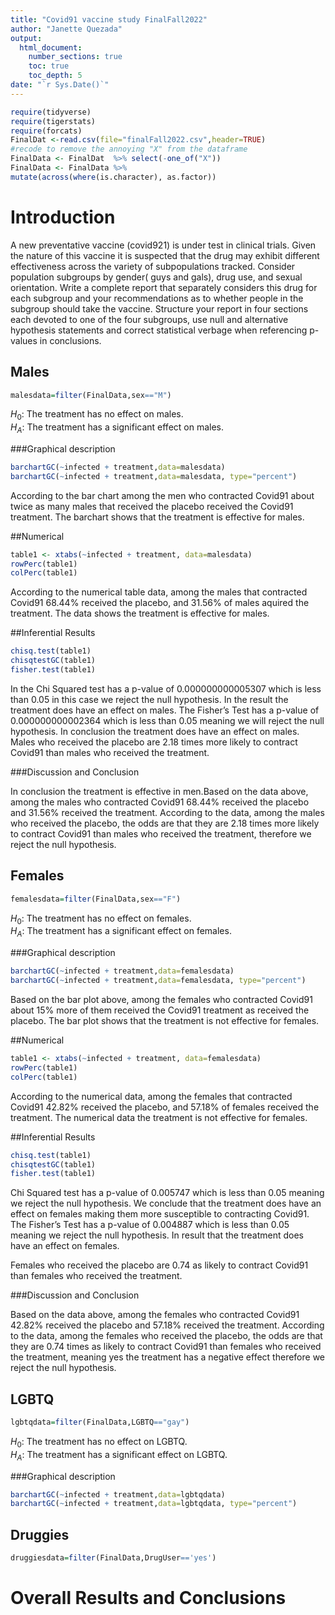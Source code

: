 ```yaml
---
title: "Covid91 vaccine study FinalFall2022"
author: "Janette Quezada"
output: 
  html_document:
    number_sections: true
    toc: true
    toc_depth: 5
date: "`r Sys.Date()`" 
---
```


```r
require(tidyverse)
require(tigerstats)
require(forcats)
FinalDat <-read.csv(file="finalFall2022.csv",header=TRUE)
#recode to remove the annoying "X" from the dataframe
FinalData <- FinalDat  %>% select(-one_of("X"))
FinalData <- FinalData %>%
mutate(across(where(is.character), as.factor))
```

# Introduction

A new  preventative vaccine (covid921) is under test in clinical trials. Given the nature of this vaccine it is suspected that the drug may exhibit different effectiveness across the variety of subpopulations tracked. Consider population subgroups by gender( guys and gals), drug use, and sexual orientation. Write a complete report that separately considers this drug for each subgroup and your recommendations as to whether people in the subgroup should take the vaccine. Structure your report in four sections each devoted to one of the four subgroups, use null and alternative hypothesis statements and correct statistical verbage when referencing p-values in conclusions.

## Males
```r
malesdata=filter(FinalData,sex=="M")
```


$H_0$: The treatment has no effect on males.  
$H_A$: The treatment has a significant effect on males.


###Graphical description  

```r
barchartGC(~infected + treatment,data=malesdata)
barchartGC(~infected + treatment,data=malesdata, type="percent")

```



According to the bar chart among the men who contracted Covid91 about twice as many males that received the placebo received the Covid91 treatment. The barchart shows that the treatment is effective for males.


##Numerical

```r
table1 <- xtabs(~infected + treatment, data=malesdata)
rowPerc(table1)
colPerc(table1)
```

According to the numerical table data, among the males that contracted Covid91 68.44% received the placebo, and 31.56% of males aquired the treatment. The data shows the treatment is effective for males.



##Inferential Results

```r
chisq.test(table1)
chisqtestGC(table1)
fisher.test(table1)
```


In the Chi Squared test has a p-value of 0.000000000005307 which is less than 0.05 in this case we reject the null hypothesis. In the result the treatment does have an effect on males.
The Fisher's Test has a p-value of 0.000000000002364 which is less than 0.05 meaning we will reject the null hypothesis. In conclusion the treatment does have an effect on males.  
Males who received the placebo are 2.18 times more likely to contract Covid91 than males who received the treatment.


###Discussion and Conclusion



In conclusion the treatment is effective in men.Based on the data above, among the males who contracted Covid91 68.44% received the placebo and 31.56% received the treatment. According to the data, among the males who received the placebo, the odds are that they are 2.18 times more likely to contract Covid91 than males who received the treatment, therefore we reject the null hypothesis.

## Females
```r
femalesdata=filter(FinalData,sex=="F")
```


$H_0$: The treatment has no effect on females.  
$H_A$: The treatment has a significant effect on females.


###Graphical description  

```r
barchartGC(~infected + treatment,data=femalesdata)
barchartGC(~infected + treatment,data=femalesdata, type="percent")

```

Based on the bar plot above, among the females who contracted Covid91 about 15% more of them received the Covid91 treatment as received the placebo. The bar plot shows that the treatment is not effective for females.

##Numerical

```r
table1 <- xtabs(~infected + treatment, data=femalesdata)
rowPerc(table1)
colPerc(table1)
```


According to the numerical data, among the females that contracted Covid91 42.82% received the placebo, and 57.18% of females received the treatment. The numerical data the treatment is not effective for females.


##Inferential Results

```r
chisq.test(table1)
chisqtestGC(table1)
fisher.test(table1)
```


Chi Squared test has a p-value of 0.005747 which is less than 0.05 meaning we reject the null hypothesis. We conclude that the treatment does have an effect on females making them more susceptible to contracting Covid91. 
The Fisher's Test has a p-value of 0.004887 which is less than 0.05 meaning we reject the null hypothesis. In result  that the treatment does have an effect on females.

Females who received the placebo are 0.74 as likely to contract Covid91 than females who received the treatment.


###Discussion and Conclusion


Based on the data above, among the females who contracted Covid91 42.82% received the placebo and 57.18% received the treatment. According to the data, among the females who received the placebo, the odds are that they are 0.74 times as likely to contract Covid91 than females who received the treatment, meaning yes the treatment has a negative effect therefore we reject the null hypothesis.


## LGBTQ

```r
lgbtqdata=filter(FinalData,LGBTQ=="gay")
```

$H_0$: The treatment has no effect on LGBTQ.  
$H_A$: The treatment has a significant effect on LGBTQ.


###Graphical description  

```r
barchartGC(~infected + treatment,data=lgbtqdata)
barchartGC(~infected + treatment,data=lgbtqdata, type="percent")

```

## Druggies
```r
druggiesdata=filter(FinalData,DrugUser=='yes')
```





# Overall Results and Conclusions